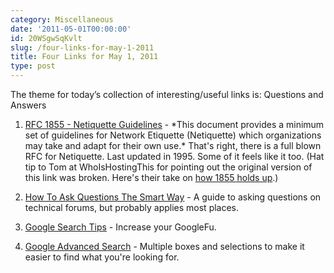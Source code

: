 ```yaml
---
category: Miscellaneous
date: '2011-05-01T00:00:00'
id: 20WSgwSqKvlt
slug: /four-links-for-may-1-2011
title: Four Links for May 1, 2011
type: post
---
```


The theme for today’s collection of interesting/useful links is: Questions and Answers 

1. [RFC 1855 - Netiquette Guidelines](https://www.ietf.org/rfc/rfc1855.txt) - \*This document provides a minimum set of guidelines for Network Etiquette (Netiquette) which organizations may take and adapt for their own use.\* That's right, there is a full blown RFC for Netiquette. Last updated in 1995. Some of it feels like it too. (Hat tip to Tom at WhoIsHostingThis for pointing out the original version of this link was broken. Here's their take on [how 1855 holds up](http://www.whoishostingthis.com/resources/netiquette/).)

2. [How To Ask Questions The Smart Way](http://www.catb.org/\~esr/faqs/smart-questions.html) - A guide to asking questions on technical forums, but probably applies most places. 

3. [Google Search Tips](http://www.google.com/support/websearch/bin/answer.py?answer=136861) - Increase your GoogleFu. 

4. [Google Advanced Search](http://www.google.com/advanced\_search) - Multiple boxes and selections to make it easier to find what you're looking for.